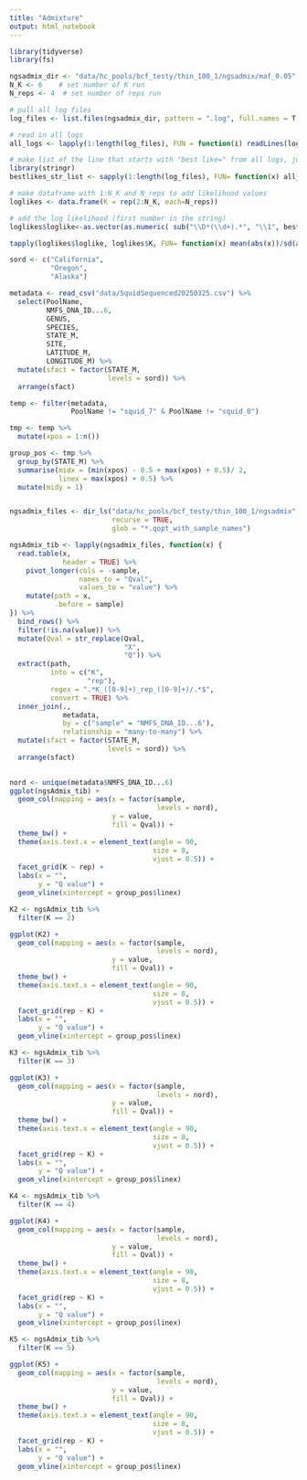 ```yaml
---
title: "Admixture"
output: html_notebook
---
```


```r
library(tidyverse)
library(fs)
```


```r
ngsadmix_dir <- "data/hc_pools/bcf_testy/thin_100_1/ngsadmix/maf_0.05" # set NGSadmix outputs directory
N_K <- 6    # set number of K run
N_reps <- 4  # set number of reps run

# pull all log files
log_files <- list.files(ngsadmix_dir, pattern = ".log", full.names = T, recursive=T)

# read in all logs
all_logs <- lapply(1:length(log_files), FUN = function(i) readLines(log_files[i]))

# make list of the line that starts with "best like=" from all logs, just target 'b'
library(stringr)
bestlikes_str_list <- sapply(1:length(log_files), FUN= function(x) all_logs[[x]][which(str_sub(all_logs[[x]], 1, 1) == 'b')])

# make dataframe with 1:N_K and N_reps to add likelihood values
loglikes <- data.frame(K = rep(2:N_K, each=N_reps))

# add the log likelihood (first number in the string)
loglikes$loglike<-as.vector(as.numeric( sub("\\D*(\\d+).*", "\\1", bestlikes_str_list) ))

tapply(loglikes$loglike, loglikes$K, FUN= function(x) mean(abs(x))/sd(abs(x)))
```

```r
sord <- c("California", 
          "Oregon", 
          "Alaska")

metadata <- read_csv("data/SquidSequenced20250325.csv") %>%
  select(PoolName, 
         NMFS_DNA_ID...6, 
         GENUS, 
         SPECIES, 
         STATE_M,
         SITE,
         LATITUDE_M, 
         LONGITUDE_M) %>%
  mutate(sfact = factor(STATE_M, 
                        levels = sord)) %>%
  arrange(sfact)

temp <- filter(metadata, 
               PoolName != "squid_7" & PoolName != "squid_8")

tmp <- temp %>%
  mutate(xpos = 1:n())

group_pos <- tmp %>%
  group_by(STATE_M) %>%
  summarise(midx = (min(xpos) - 0.5 + max(xpos) + 0.5)/ 2, 
            linex = max(xpos) + 0.5) %>%
  mutate(midy = 1)


ngsadmix_files <- dir_ls("data/hc_pools/bcf_testy/thin_100_1/ngsadmix", 
                         recurse = TRUE, 
                         glob = "*.qopt_with_sample_names")

ngsAdmix_tib <- lapply(ngsadmix_files, function(x) {
  read.table(x, 
             header = TRUE) %>%
    pivot_longer(cols = -sample, 
                 names_to = "Qval", 
                 values_to = "value") %>%
    mutate(path = x, 
           .before = sample)
}) %>%
  bind_rows() %>%
  filter(!is.na(value)) %>%
  mutate(Qval = str_replace(Qval, 
                            "X", 
                            "Q")) %>%
  extract(path, 
          into = c("K", 
                   "rep"), 
          regex = ".*K_([0-9]+)_rep_([0-9]+)/.*$", 
          convert = TRUE) %>%
  inner_join(., 
             metadata, 
             by = c("sample" = "NMFS_DNA_ID...6"), 
             relationship = "many-to-many") %>%
  mutate(sfact = factor(STATE_M, 
                        levels = sord)) %>%
  arrange(sfact)
 
```

```r
nord <- unique(metadata$NMFS_DNA_ID...6)
ggplot(ngsAdmix_tib) +
  geom_col(mapping = aes(x = factor(sample, 
                                    levels = nord), 
                         y = value, 
                         fill = Qval)) + 
  theme_bw() +
  theme(axis.text.x = element_text(angle = 90, 
                                   size = 8, 
                                   vjust = 0.5)) +
  facet_grid(K ~ rep) +
  labs(x = "", 
       y = "Q value") +
  geom_vline(xintercept = group_pos$linex)
```

```r
K2 <- ngsAdmix_tib %>%
  filter(K == 2)

ggplot(K2) +
  geom_col(mapping = aes(x = factor(sample, 
                                    levels = nord), 
                         y = value, 
                         fill = Qval)) + 
  theme_bw() +
  theme(axis.text.x = element_text(angle = 90, 
                                   size = 8, 
                                   vjust = 0.5)) +
  facet_grid(rep ~ K) +
  labs(x = "", 
       y = "Q value") +
  geom_vline(xintercept = group_pos$linex)
```

```r
K3 <- ngsAdmix_tib %>%
  filter(K == 3)

ggplot(K3) +
  geom_col(mapping = aes(x = factor(sample, 
                                    levels = nord), 
                         y = value, 
                         fill = Qval)) + 
  theme_bw() +
  theme(axis.text.x = element_text(angle = 90, 
                                   size = 8, 
                                   vjust = 0.5)) +
  facet_grid(rep ~ K) +
  labs(x = "", 
       y = "Q value") +
  geom_vline(xintercept = group_pos$linex)
```

```r
K4 <- ngsAdmix_tib %>%
  filter(K == 4)

ggplot(K4) +
  geom_col(mapping = aes(x = factor(sample, 
                                    levels = nord), 
                         y = value, 
                         fill = Qval)) + 
  theme_bw() +
  theme(axis.text.x = element_text(angle = 90, 
                                   size = 8, 
                                   vjust = 0.5)) +
  facet_grid(rep ~ K) +
  labs(x = "", 
       y = "Q value") +
  geom_vline(xintercept = group_pos$linex)
```

```r
K5 <- ngsAdmix_tib %>%
  filter(K == 5)

ggplot(K5) +
  geom_col(mapping = aes(x = factor(sample, 
                                    levels = nord), 
                         y = value, 
                         fill = Qval)) + 
  theme_bw() +
  theme(axis.text.x = element_text(angle = 90, 
                                   size = 8, 
                                   vjust = 0.5)) +
  facet_grid(rep ~ K) +
  labs(x = "", 
       y = "Q value") +
  geom_vline(xintercept = group_pos$linex)
```


